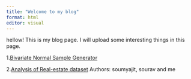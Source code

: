 ---
title: "Welcome to my blog"
format: html
editor: visual
---

hellow! This is my blog page. I will upload some interesting things in this page.

1.[Bivariate Normal Sample Generator](BVN.qmd)

2.[Analysis of Real-estate dataset](real-estate data.qmd)
  Authors: soumyajit, sourav and me 